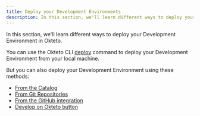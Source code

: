 ```yaml
---
title: Deploy your Development Environments
description: In this section, we'll learn different ways to deploy your Development Environment
---
```


In this section, we'll learn different ways to deploy your Development Environment in Okteto.

You can use the Okteto CLI [deploy](reference/okteto-cli.mdx#deploy) command to deploy your Development Environment from your local machine.

But you can also deploy your Development Environment using these methods:

- [From the Catalog](deploy/deploy-from-catalog.mdx)
- [From Git Repositories](deploy/deploy-from-git.mdx)
- [From the GitHub integration](deploy/from-private-repositories.mdx)
- [Develop on Okteto button](deploy/develop-on-okteto-button.mdx)